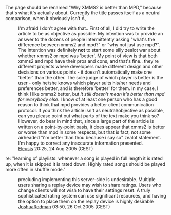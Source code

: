 The page should be renamed "Why XMMS2 is better than MPD," because that's what it's actually about.  Currently the title passes itself as a neutral comparison, when it obviously isn't.Ã¸

:I'm afraid I don't agree with that.. First of all, I did try to write the article to be as objective as possible. My intention was to provide an answer to the dozens of people intermittently asking "what's the difference between xmms2 and mpd?" or "why not just use mpd?". The intention was definitely '''not''' to start some silly zealot war about whether xmms2 or mpd was 'better'. My point of view is that both xmms2 and mpd have their pros and cons, and that's fine.. they're different projects where developers made different design and other decisions on various points - it doesn't automatically make one 'better' than the other. The sole judge of which player is better is the user - only he/she knows which player suits his/her needs and preferences better, and is therefore 'better' for them. In my case, I think I like xmms2 better, but ''it still doesn't mean it's better than mpd for everybody else''. I know of at least one person who has a good reason to think that mpd provides a better client communication protocol. If you think the article isn't as neutral/objective as possible, can you please point out what parts of the text make you think so? However, do bear in mind that, since a large part of the article is written on a point-by-point basis, it does appear that xmms2 is better or worse than mpd in some respects, but that is fact, not some airheaded "i'm better than thou because i say so" zealot statement. I'm happy to correct any inaccurate information presented.
:[[User:Eleusis|Eleusis]] 20:25, 24 Aug 2005 (CEST)

re: "learning of playlists<nowiki>:</nowiki> whenever a song is played in full length it is rated up, when it is skipped it is rated down. Highly rated songs should be played more often in shuffle mode."
: precluding implementing this server-side is undesirable.  Multiple users sharing a replay device may wish to share ratings.  Users who change clients will not wish to have their settings reset.  A truly sophisticated rating system can use significant resources, and having the option to place them on the replay device is highly desirable [[User:JoshuaRodman|JoshuaRodman]] 03:50, 26 Oct 2005 (CEST)
